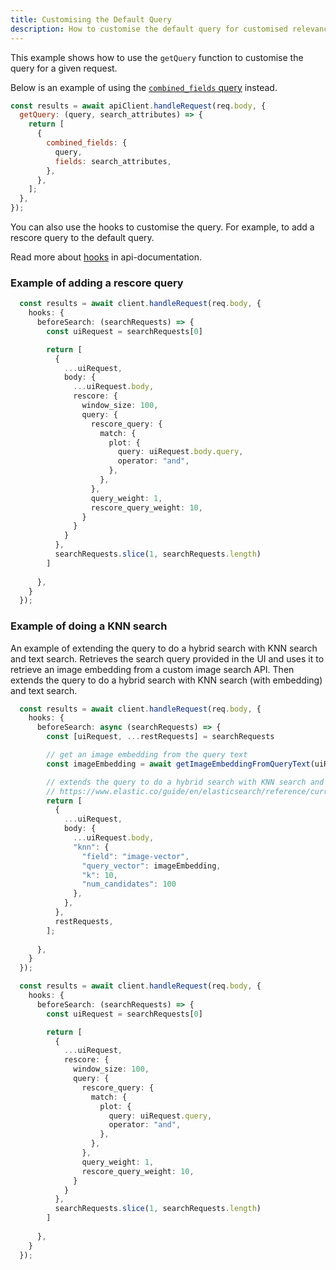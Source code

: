 ```yaml
---
title: Customising the Default Query
description: How to customise the default query for customised relevance
---
```


This example shows how to use the `getQuery` function to customise the query for a given request.

Below is an example of using the [`combined_fields` query](https://www.elastic.co/guide/en/elasticsearch/reference/current/query-dsl-combined-fields-query.html) instead.

```js
const results = await apiClient.handleRequest(req.body, {
  getQuery: (query, search_attributes) => {
    return [
      {
        combined_fields: {
          query,
          fields: search_attributes,
        },
      },
    ];
  },
});
```

You can also use the hooks to customise the query. For example, to add a rescore query to the default query.

Read more about [hooks](/docs/api-documentation/api#Hooks) in api-documentation.

### Example of adding a rescore query

```ts
  const results = await client.handleRequest(req.body, {
    hooks: {
      beforeSearch: (searchRequests) => {
        const uiRequest = searchRequests[0]

        return [
          {
            ...uiRequest,
            body: {
              ...uiRequest.body,
              rescore: {
                window_size: 100,
                query: {
                  rescore_query: {
                    match: {
                      plot: {
                        query: uiRequest.body.query,
                        operator: "and",
                      },
                    },
                  },
                  query_weight: 1,
                  rescore_query_weight: 10,
                }
              }
            }
          },
          searchRequests.slice(1, searchRequests.length)
        ]
        
      },
    }
  });
```

### Example of doing a KNN search

An example of extending the query to do a hybrid search with KNN search and text search. Retrieves the search query provided in the UI and uses it to retrieve an image embedding from a custom image search API. Then extends the query to do a hybrid search with KNN search (with embedding) and text search. 

```ts
  const results = await client.handleRequest(req.body, {
    hooks: {
      beforeSearch: async (searchRequests) => {
        const [uiRequest, ...restRequests] = searchRequests

        // get an image embedding from the query text
        const imageEmbedding = await getImageEmbeddingFromQueryText(uiRequest.params.query)

        // extends the query to do a hybrid search with KNN search and text search
        // https://www.elastic.co/guide/en/elasticsearch/reference/current/knn-search.html
        return [
          {
            ...uiRequest,
            body: {
              ...uiRequest.body,
              "knn": {
                "field": "image-vector",
                "query_vector": imageEmbedding,
                "k": 10,
                "num_candidates": 100
              },
            },
          },
          restRequests,
        ];
        
      },
    }
  });
```

```ts
  const results = await client.handleRequest(req.body, {
    hooks: {
      beforeSearch: (searchRequests) => {
        const uiRequest = searchRequests[0]

        return [
          {
            ...uiRequest,
            rescore: {
              window_size: 100,
              query: {
                rescore_query: {
                  match: {
                    plot: {
                      query: uiRequest.query,
                      operator: "and",
                    },
                  },
                },
                query_weight: 1,
                rescore_query_weight: 10,
              }
            }
          },
          searchRequests.slice(1, searchRequests.length)
        ]
        
      },
    }
  });
```

